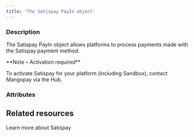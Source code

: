 ```yaml
---
title: 'The Satispay PayIn object'
---
```


  
### Description
The Satispay PayIn object allows platforms to process payments made with the Satispay payment method.  

<Note>  
**Note – Activation required** 
  
To activate Satispay for your platform (including Sandbox), contact Mangopay via the Hub.  
</Note>

### Attributes  

<Id />  

<Tag1 />  

<CreationDate />  

<AuthorId1 />  

<DebitedFunds2 />  

<CreditedFunds2 />  

<Fees1 />  

<Status1 />  

<ResultCode />  

<ResultMessage />  

<ExecutionDate />  

<Type />  

<Nature />  

<CreditedWalletId1 />  

<CreditedUserId />  

<PaymentType5 />  

<RedirectURL />  

<ReturnURL1 />  

<StatementDescriptor />  

<Country3 />  

<ProfilingAttemptReference />

## Related resources

<Card title="Guide" href="/guides/payment-methods/satispay">Learn more about Satispay</Card>